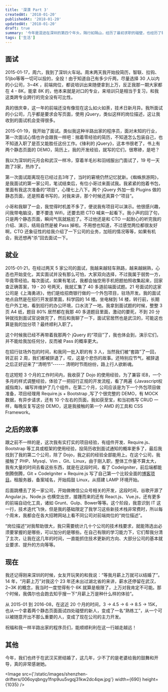 ```yaml
---
title: '深漂 Part 3'
createdAt: '2018-01-20'
publishedAt: '2018-01-20'
updatedAt: '2018-01-20'
draft: true
summary: '今年是混迹在深圳的第四个年头，隔行如隔山，经历了最初求职的碰壁，也经历了转正前辞退的套路，逐渐从一个只认识 HTML 标签的前端程序员，转变成了能独立撑起整个项目业务的全干工程师... ...（说“全栈”都是骗人的，“全干”才是真实写照）'
tags: ['生活']
---
```


## 面试

2015-01-17，周六，我到了深圳火车站。周末两天我开始投简历，智联、拉钩、51jbo等等一切可以投的，全投！由于知道自己有多少斤两，尽量选择 30 人以内的小公司，3~4K ，前端岗位，都说培训出来随便拿到上万，反正我那一期大家都在 4 - 8K，能拿 8K 的，他本来就是对口的专业，来培训只是相当于复习，和我这类跨专业跨行的完全没有可比性。

真的很庆幸，这一年的前端还没有像现在这么如火如荼，技术日新月异。我所面试的小公司，几乎都是要求会写页面，使用 jQuery，类似这样的岗位描述，这让我收到的面试机会变得很多。

2015-01-19，我开始了面试。类似我这种半路出家的程序员，面对未知的行业，第一次面试心情也许会跟我一样吧：揣着零经验的简历，不知道怎么包装自己，也不知道入职了是否又能胜任这份工作。《锋利的 jQuery》，这本书很老了，书上有两个静态页面的 DEMO，简历上，我的开发经验，就写的它们，很寒碜，是吧？

我以为深圳的元月会和武汉一样冷，穿着羊毛衫和羽绒服出门面试了，19 号一天跑了3家，热炸了。

第一次面试距离现在已经过去3年了，当时的窘境仍然记忆犹新。《蜘蛛旅游网》，是我面试的第一家公司，笔试结束后，有位小哥过来面试我。我紧紧的抱着书包，里面有我这次准备的“项目”，心理七上八下。两个 jQuery 外加一些 Plugins 做的静态页面，还是照着书写的，对我来讲，那个时候还真算个“项目”。

小哥和我聊了一会，我觉得时机差不多了，便说我有项目可以演示。他很感兴趣，问我带电脑没，要不要连 Wifi，还要去把 CTO 喊来一起看下。我小声的回了句，只是两个静态页面，瞬间气氛就尴尬了。不过他还是和 CTO 一起耐心的听完我的介绍、演示，结局自然是被 Pass 掉啦。不用想也知道，不过感觉两位都很友好啊，CTO 还象征性的给我介绍了一下公司的业务，加班的情况等等，如果有机会，我还想再“杀”回去面试一下。

## 就业

2015-01-21，在经过两天 5 家公司的面试，我越来越轻车熟路，越来越娴熟，心态也开始变化，其实面试并没有那么可怕，大家双向选择，不过我属于弱势一方，毕竟零经验。每次面试，如果有笔试，我都会抽空用手机把题拍照收集起来，回家查正确答案，19 - 20 号两天，我就汇集了 40 多道前端面试题。21 号面试的这家公司是《上海勇进》，他们是给招商银行做的一个外包项目，驻场开发。我的面试地点自然是在招行开发部里面，科学园的 14 楼。坐电梯到 14 楼，转行前，长期在户外工地，看到招行的办公环境，口水流了一地。我拿到面试题的时候，整整 3 页 A4 纸，题目 80% 居然都在我那 40 多道题目里面，激动的要死，不到 20 分钟就找到面试官说做完了，然后和我聊了一下，面试官居然也是武汉的，可能这也算是我的加分项？最终顺利入职了。

这个时候我已经不再带着我那两个 jQuery 的“项目”了，我也体会到，演示它们，并不能给我加任何分，反而被 Pass 的概率更大。

在招行驻场外包的时间，和我同一批入职的有 3 人，当然我们被“套路”了一回，转正前 2 周，我们都被辞退了，哎，这是个悲伤的故事。还特别应节气，被辞退之后正好迎来了“清明节”------ 清明时节雨纷纷，路上行人欲断魂。

在这短短 3 个月的工作时间内，我收获了 Dojo 的使用经验，为了兼容 IE8，一个多月的样式调整经验，体验了一把招行正规的开发流程，看了两遍《Javascript权威指南》，编写并维护了几个组件。在第二个月，公司应该是为下一个外包项目做准备，项目经理用 Require.js + Bootstrap ,写了个很完整的 DEMO，有 MOCK 数据，有异步请求，还有 10 个左右的页面，我如获至宝，和当初练写 CRUD 一样，每晚反复写这份 DEMO，这是我接触的第一个 AMD 的工具和 CSS Framework。

## 之后的故事

跟之前不一样的是，这次我有实打实的项目经验，有组件开发、Require.js、Bootstrap 等工具或框架的使用经验，投简历收到面试通知的概率更多了，最后我找到了我的第二个公司，除了 Dojo，我之前的经验全部能用上。在这个公司，我接触了 PHP、Mysql、Vim 、Git、Linux，由于刚入职，整体工作量不算太大，我有大量的时间去看这些东西，就是在这段时间，看了 CodeIgniter，前后端都能倒腾倒腾，Git + CodeIgniter + Require.js 写了自己第一个比较全面的[博客项目](https://gitee.com/nir_passion/lovechun)。租服务器，备案域名，开始捣鼓 Linux，从搭建 LAMP 环境开始。

后面跳槽去了另一家公司，开始做微信公众号相关的开发，这段时间，谷歌开源了 Angular.js，Node.js 也横空出世，接踵而来的还有 React.js、Vue.js，还有更多的前端自动化工具，诸如 Grunt、Gulp、Bower等等。这个阶段，我意识到 IT 这一行，技术迭代飞快，但是我的基础限定了我学习这些新技术栈非常费时，所以每个周末，我都会在各大招聘网站上看不同公司对前端岗位的“岗位描述”。

“岗位描述”对我帮助很大，我只需要统计几十个公司的技术栈要求，就能筛选出必须要掌握的是哪些，可以加分的是哪些。在自己有限的学习能力下，它们帮我分清了主次，让我在这几年的时间，一直能抓住技术更新的方向、大部分公司的基本就业要求、提升的方向等等。

## 现在

我还记得刚来深圳的时候，女友开玩笑的和我说：“等我月薪上万就可以结婚了”。14 年，“月薪上万”对我这个 23 年还未出过湖北省的来讲，薪水还停留在武汉，2~3K 的概念，我当时一度觉得有个 6K 就算是极限了，上万对我肯定不可能。那个时候，我偶尔也会跑去知乎搜一下“月薪上万是种什么样的体验”。

从 2015-01 到 2016-08，在这近 20 个月的时间，3 -> 4.5 -> 6 -> 8.5 -> 15K，也从一个拿着两个静态页面面试四处碰壁的新人，变成了一名“熟练工”，从一个可以被随意开出不那么重要的人，变成了现在公司的主力开发。

祝福和我一样半路出家的程序员们，能顺顺利利在这一行越走越远！

## 其他

今年，我们也终于在武汉买房结婚了，这几年，少不了的是老婆给我的鼓舞和开导，真的非常感谢她。

<Image src={'/static/images/shenzhen-drifters/006oyqbngy1fnp9uu5vgqj31kw2dc4qw.jpg'} width={690} height={1035} />
